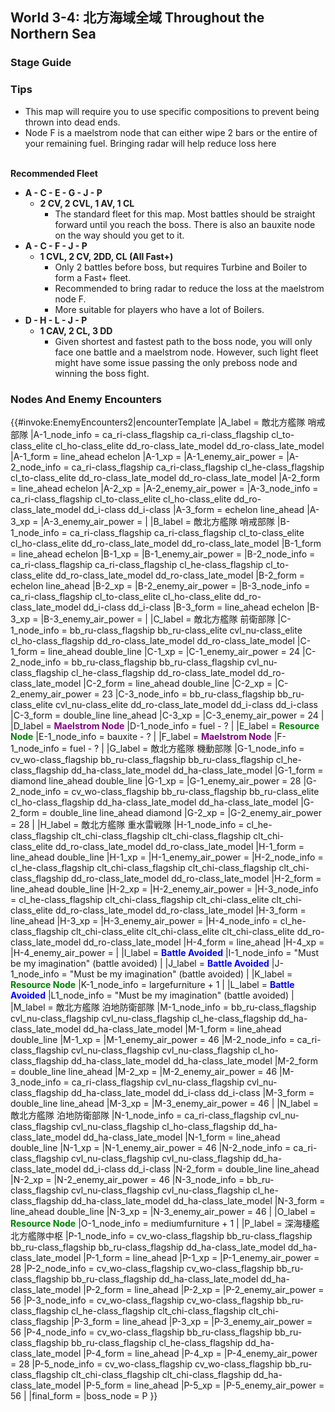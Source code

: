==World 3-4: 北方海域全域 Throughout the Northern Sea==
{{LabSortieworld
| map = 3-4_Map.png
| difficulty = ☆ ☆ ☆ ☆ ☆ ☆ ☆ ☆ ☆
| item = {{bauxite}} {{FBmedium}} {{FBlarge}}
| exp = 350
| code = 北方海域艦隊決戦 (Northern Sea Fleet Decisive Battle)
| jptext = 北方海域奥地に敵艦隊の大規模泊地を発見！我が艦隊の総力を 挙げてこれを撃滅せよ！
| entext = A major enemy anchorage has been discovered deep in the northern sea.  Sail out in an all-out attack to destroy it!
| aircon = 
{{AirControlSystem
| Map = 3-4 North
| Route = A-C-E-G-J-P
| Fleet = 2CV 2CVL AV CL
| AS = 84
}}
{{AirControlSystem
| Map = 3-4 North (Fast+)
| Route = A-C-F-J-P
| Fleet = CVL 2CV 2DD CL
| Notes = Fleet speed must be Fast+.
| AS = 84
}}
{{AirControlSystem
| Map = 3-4 South
| Route = D-H-L-J-P
| Fleet = CAV 2CL 3DD
| AS = 84
}}
}}
===Stage Guide===
{{MapBranchingTable
|title = 3-4 Branching Rules
|expand = true
|id = 3-4
|0 -> A, B, D/storm = *Meet '''ANY''' of the following requirements to go to A
**(F)BB(V)+CV(L/B) ≥ 3
**Fleet contains no CLs and DDs
*Meet '''ANY''' of the following requirements to go to B
**(F)BB(V)+CV(L/B) = 1
**Fleet contains no CV(B/L)
*Meet '''ALL''' of the following requirements to '''FORCE''' D
**No (F)BB(V)
**No CV(L/B)
**No SS(V)
**DD ≥ 3
*Otherwise
**If fleet contains no (F)BB(V) and CV(B/L), random routing between B and D
**If fleet contains (F)BB(V) or CV(B/L), random routing between A and B

|B -> H = * Fixed Route

|C -> B, E/resource, F/storm = *Meet '''ANY''' of the following requirements to '''FORCE''' B
**CV(B) ≥ 3
**Fleet contains no CLs and DDs
**(F)BB(V)+CV(B/L) ≥ 5
*Go to F if (F)BB(V)+CV(L/B) = 2 (''Exactly 2, no more no less'')
*Meet '''ALL''' of the following requirements to go to E
**Fleet contains AO or AV
**CL+DD+DE ≥ 1
*Random between E and F if fleet contains SS(V)
*Otherwise, F

|F/storm -> G, I/empty, J/empty, M =
*Meet '''ALL''' of the following to go to J
**'''Fast+''' Fleet
**Fleet contains CL
**DD ≥ 2
**(F)BB(V)+CV(B) ≤ 2 (CVL doesn't count)
*Go to G if (F)BB(V)+CV(L/B)+CA(V) ≥ 5
*If fleet contains (F)BB(V)+CV(B) ≤ 2 '''and''' CL+DD ≥ 3
**If the flagship is either CL or DD, random routing between J and M
**If the flagship is neither CL nor DD, random routing between G, J and M
*Otherwise, random routing between G and M

|G -> J/empty = * Fixed route

|H -> G, L/empty = *Meet '''ANY''' of the following requirements to '''FORCE''' G
**Fleet contains (F)BB(V) or CV(B)
**DD ≤ 2
**CL+DD ≤ 3
**CVL ≥ 2
*Go to L if CL+DD ≥ 5
*Otherwise, random routing between G and L

|J/empty -> P = * Fixed route

|L/empty -> J/empty = *Do not meet the conditions to go to N or O
|L/empty -> N = *Fleet contains CVL, CLT, AV, LHA, (F)BB(V) or SS(V)
|L/empty -> O/resource = *Fleets that meet the requirement to go to N have a very small chance of going to O

|M -> K/resource, P=
*Go to P if fleet contains CL '''and''' at least 1 DD
*Otherwise, random routing
}}

===Tips===
*This map will require you to use specific compositions to prevent being thrown into dead ends.
*Node F is a maelstrom node that can either wipe 2 bars or the entire of your remaining fuel. Bringing radar will help reduce loss here
<br/>'''Recommended Fleet'''
*'''A - C - E - G - J - P'''
**'''2 CV, 2 CVL, 1 AV, 1 CL'''
***The standard fleet for this map. Most battles should be straight forward until you reach the boss. There is also an bauxite node on the way should you get to it.
*'''A - C - F - J - P'''
**'''1 CVL, 2 CV, 2DD, CL (All Fast+)'''
***Only 2 battles before boss, but requires Turbine and Boiler to form a Fast+ fleet.
***Recommended to bring radar to reduce the loss at the maelstrom node F.
***More suitable for players who have a lot of Boilers.
*'''D - H - L - J - P'''
**'''1 CAV, 2 CL, 3 DD'''
***Given shortest and fastest path to the boss node, you will only face one battle and a maelstrom node. However, such light fleet might have some issue passing the only preboss node and winning the boss fight.

===Nodes And Enemy Encounters===
{{#invoke:EnemyEncounters2|encounterTemplate
|A_label = 敵北方艦隊 哨戒部隊
|A-1_node_info = ca_ri-class_flagship ca_ri-class_flagship cl_to-class_elite cl_ho-class_elite dd_ro-class_late_model dd_ro-class_late_model
|A-1_form = line_ahead echelon
|A-1_xp =
|A-1_enemy_air_power =
|A-2_node_info = ca_ri-class_flagship ca_ri-class_flagship cl_he-class_flagship cl_to-class_elite dd_ro-class_late_model dd_ro-class_late_model
|A-2_form = line_ahead echelon
|A-2_xp =
|A-2_enemy_air_power =
|A-3_node_info = ca_ri-class_flagship cl_to-class_elite cl_ho-class_elite dd_ro-class_late_model dd_i-class dd_i-class
|A-3_form = echelon line_ahead
|A-3_xp =
|A-3_enemy_air_power =
|
|B_label = 敵北方艦隊 哨戒部隊
|B-1_node_info = ca_ri-class_flagship ca_ri-class_flagship cl_to-class_elite cl_ho-class_elite dd_ro-class_late_model dd_ro-class_late_model
|B-1_form = line_ahead echelon
|B-1_xp =
|B-1_enemy_air_power =
|B-2_node_info = ca_ri-class_flagship ca_ri-class_flagship cl_he-class_flagship cl_to-class_elite dd_ro-class_late_model dd_ro-class_late_model
|B-2_form = echelon line_ahead
|B-2_xp =
|B-2_enemy_air_power =
|B-3_node_info = ca_ri-class_flagship cl_to-class_elite cl_ho-class_elite dd_ro-class_late_model dd_i-class dd_i-class
|B-3_form = line_ahead echelon
|B-3_xp =
|B-3_enemy_air_power =
|
|C_label = 敵北方艦隊 前衛部隊
|C-1_node_info = bb_ru-class_flagship bb_ru-class_elite cvl_nu-class_elite cl_ho-class_flagship dd_ro-class_late_model dd_ro-class_late_model
|C-1_form = line_ahead double_line
|C-1_xp =
|C-1_enemy_air_power = 24
|C-2_node_info = bb_ru-class_flagship bb_ru-class_flagship cvl_nu-class_flagship cl_he-class_flagship dd_ro-class_late_model dd_ro-class_late_model
|C-2_form = line_ahead double_line
|C-2_xp =
|C-2_enemy_air_power = 23
|C-3_node_info = bb_ru-class_flagship bb_ru-class_elite cvl_nu-class_elite dd_ro-class_late_model dd_i-class dd_i-class
|C-3_form = double_line line_ahead
|C-3_xp =
|C-3_enemy_air_power = 24
|
|D_label = '''<span style="color:purple">Maelstrom Node</span>'''
|D-1_node_info = fuel - ?
|
|E_label = '''<span style="color:green">Resource Node</span>'''
|E-1_node_info = bauxite - ?
|
|F_label = '''<span style="color:purple">Maelstrom Node</span>'''
|F-1_node_info = fuel - ?
|
|G_label = 敵北方艦隊 機動部隊
|G-1_node_info = cv_wo-class_flagship bb_ru-class_flagship bb_ru-class_flagship cl_he-class_flagship dd_ha-class_late_model dd_ha-class_late_model
|G-1_form = diamond line_ahead double_line
|G-1_xp =
|G-1_enemy_air_power = 28
|G-2_node_info = cv_wo-class_flagship bb_ru-class_flagship bb_ru-class_elite cl_ho-class_flagship dd_ha-class_late_model dd_ha-class_late_model
|G-2_form = double_line line_ahead diamond
|G-2_xp =
|G-2_enemy_air_power = 28
|
|H_label = 敵北方艦隊 重水雷戦隊
|H-1_node_info = cl_he-class_flagship clt_chi-class_flagship clt_chi-class_flagship clt_chi-class_elite dd_ro-class_late_model dd_ro-class_late_model
|H-1_form = line_ahead double_line
|H-1_xp =
|H-1_enemy_air_power =
|H-2_node_info = cl_he-class_flagship clt_chi-class_flagship clt_chi-class_flagship clt_chi-class_flagship dd_ro-class_late_model dd_ro-class_late_model
|H-2_form = line_ahead double_line
|H-2_xp =
|H-2_enemy_air_power =
|H-3_node_info = cl_he-class_flagship clt_chi-class_flagship clt_chi-class_elite clt_chi-class_elite dd_ro-class_late_model dd_ro-class_late_model
|H-3_form = line_ahead
|H-3_xp =
|H-3_enemy_air_power =
|H-4_node_info = cl_he-class_flagship clt_chi-class_elite clt_chi-class_elite clt_chi-class_elite dd_ro-class_late_model dd_ro-class_late_model
|H-4_form = line_ahead
|H-4_xp =
|H-4_enemy_air_power =
|
|I_label = '''<span style="color:blue">Battle Avoided</span>'''
|I-1_node_info = "Must be my imagination" (battle avoided)
|
|J_label = '''<span style="color:blue">Battle Avoided</span>'''
|J-1_node_info = "Must be my imagination" (battle avoided)
|
|K_label = '''<span style="color:green">Resource Node</span>'''
|K-1_node_info = largefurniture + 1
|
|L_label = '''<span style="color:blue">Battle Avoided</span>'''
|L1_node_info = "Must be my imagination" (battle avoided)
|
|M_label = 敵北方艦隊 泊地防衛部隊
|M-1_node_info = bb_ru-class_flagship cvl_nu-class_flagship cvl_nu-class_flagship cl_he-class_flagship dd_ha-class_late_model dd_ha-class_late_model
|M-1_form = line_ahead double_line
|M-1_xp =
|M-1_enemy_air_power = 46
|M-2_node_info = ca_ri-class_flagship cvl_nu-class_flagship cvl_nu-class_flagship cl_ho-class_flagship dd_ha-class_late_model dd_ha-class_late_model
|M-2_form = double_line line_ahead
|M-2_xp =
|M-2_enemy_air_power = 46
|M-3_node_info = ca_ri-class_flagship cvl_nu-class_flagship cvl_nu-class_flagship dd_ha-class_late_model dd_i-class dd_i-class
|M-3_form = double_line line_ahead
|M-3_xp =
|M-3_enemy_air_power = 46
|
|N_label = 敵北方艦隊 泊地防衛部隊
|N-1_node_info = ca_ri-class_flagship cvl_nu-class_flagship cvl_nu-class_flagship cl_ho-class_flagship dd_ha-class_late_model dd_ha-class_late_model
|N-1_form = line_ahead double_line
|N-1_xp =
|N-1_enemy_air_power = 46
|N-2_node_info = ca_ri-class_flagship cvl_nu-class_flagship cvl_nu-class_flagship dd_ha-class_late_model dd_i-class dd_i-class
|N-2_form = double_line line_ahead
|N-2_xp =
|N-2_enemy_air_power = 46
|N-3_node_info = bb_ru-class_flagship cvl_nu-class_flagship cvl_nu-class_flagship cl_he-class_flagship dd_ha-class_late_model dd_ha-class_late_model
|N-3_form = line_ahead double_line
|N-3_xp =
|N-3_enemy_air_power = 46
|
|O_label = '''<span style="color:green">Resource Node</span>'''
|O-1_node_info = mediumfurniture + 1
|
|P_label = 深海棲艦 北方艦隊中枢
|P-1_node_info = cv_wo-class_flagship bb_ru-class_flagship bb_ru-class_flagship bb_ru-class_flagship dd_ha-class_late_model dd_ha-class_late_model
|P-1_form = line_ahead
|P-1_xp =
|P-1_enemy_air_power = 28
|P-2_node_info = cv_wo-class_flagship cv_wo-class_flagship bb_ru-class_flagship bb_ru-class_flagship dd_ha-class_late_model dd_ha-class_late_model
|P-2_form = line_ahead
|P-2_xp =
|P-2_enemy_air_power = 56
|P-3_node_info = cv_wo-class_flagship cv_wo-class_flagship bb_ru-class_flagship cl_he-class_flagship clt_chi-class_flagship clt_chi-class_flagship
|P-3_form = line_ahead
|P-3_xp =
|P-3_enemy_air_power = 56
|P-4_node_info = cv_wo-class_flagship bb_ru-class_flagship bb_ru-class_flagship bb_ru-class_flagship cl_he-class_flagship dd_ha-class_late_model
|P-4_form = line_ahead
|P-4_xp =
|P-4_enemy_air_power = 28
|P-5_node_info = cv_wo-class_flagship cv_wo-class_flagship bb_ru-class_flagship clt_chi-class_flagship clt_chi-class_flagship dd_ha-class_late_model
|P-5_form = line_ahead
|P-5_xp =
|P-5_enemy_air_power = 56
|
|final_form = 
|boss_node = P
}}

{{:{{BASEPAGENAME}}/3-4/Drop list}}